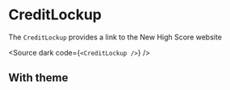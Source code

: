 
<Meta title="Components/CreditLockup" component={CreditLockup} />

# CreditLockup

The `CreditLockup` provides a link to the New High Score website

<Source dark code={`
  <CreditLockup />
`} />

<Props of={CreditLockup} />

## With theme

<Preview columns={2}>
  <Story name="Left-to-right">
    <ThemeProvider theme={theme}>
      <CreditLockup />
    </ThemeProvider>
  </Story>
  <Story name="Right-to-left">
    <ThemeProvider theme={theme}>
      <CreditLockup dir="rtl" />
    </ThemeProvider>
  </Story>
</Preview>

<Preview columns={1}>
  <Story name="Left aligned">
    <ThemeProvider theme={theme}>
      <CreditLockup />
    </ThemeProvider>
  </Story>
  <Story name="Center aligned">
    <ThemeProvider theme={theme}>
      <CreditLockup align="center" />
    </ThemeProvider>
  </Story>
  <Story name="Right aligned">
    <ThemeProvider theme={theme}>
      <CreditLockup align="right" />
    </ThemeProvider>
  </Story>
</Preview>
